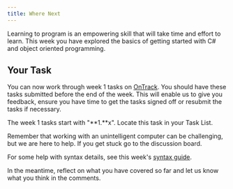 ```yaml
---
title: Where Next
---
```


Learning to program is an empowering skill that will take time and effort to learn. This week you have explored the basics of getting started with C# and object oriented programming.

## Your Task

You can now work through week 1 tasks on [OnTrack](https://ontrack.deakin.edu.au). You should have these tasks submitted before the end of the week. This will enable us to give you feedback, ensure you have time to get the tasks signed off or resubmit the tasks if necessary.

The week 1 tasks start with "**1.**x". Locate this task in your Task List. 

Remember that working with an unintelligent computer can be challenging, but we are here to help. If you get stuck go to the discussion board.

For some help with syntax details, see this week's [syntax guide](../26-syntax-guide).

In the meantime, reflect on what you have covered so far and let us know what you think in the comments. 
